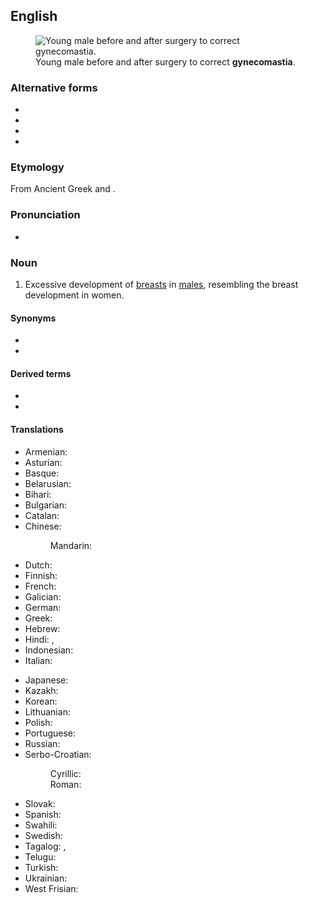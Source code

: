 ==English==
{{wikipedia}}
[[File:Adolescent_with_Gynecomastia.jpg|thumb|Young male before and after surgery to correct '''gynecomastia'''.]]

===Alternative forms===
* {{l|en|gynaecomastia}}
* {{l|en|gynæcomastia}}
* {{l|en|gynaecomasty}}
* {{l|en|gynæcomazia}}

===Etymology===
From Ancient Greek {{m|grc|γυνή||woman}} and {{m|grc|μαστός||breast}}.

===Pronunciation===
* {{IPA-en|[ˌgaɪ̯nɪkʰoʊ̯ˈmæstiə]}}

===Noun===
{{en-noun|~}}

# {{lb|en|American spelling|medicine}} Excessive development of [[breast]]s in [[male]]s, resembling the breast development in women.

====Synonyms====
* {{l|en|moobs}}
* {{l|en|bitch tits}}

====Derived terms====
* {{l|en|gyno}}
* {{l|en|pseudogynecomastia}}

====Translations====
{{trans-top|development of breasts in males}}
* Armenian: {{t|hy|գինեկոմաստիա}}
* Asturian: {{t|ast|xinecomastia|f}}
* Basque: {{t|eu|ginekomastia}}
* Belarusian: {{t|be|гінекамастыя|f}}
* Bihari: {{t|bh|गाइनेकोमास्टिया}}
* Bulgarian: {{t|bg|гинекомастия|f}}
* Catalan: {{t|ca|ginecomàstia|f}}
* Chinese:
*: Mandarin: {{t|cmn|男性乳房发育|tr=nánxìng rǔfáng fāyù}}
* Dutch: {{t+|nl|gynaecomastie|f}}
* Finnish: {{t|fi|naisnisäisyys}}
* French: {{t+|fr|gynécomastie|f}}
* Galician: {{t|gl|xinecomastia|f}}
* German: {{t+|de|Gynäkomastie|f}}
* Greek: {{t+|el|γυναικομαστία}}
* Hebrew: {{t+|he|גינקומסטיה|f|tr=ginekomastya}}
* Hindi: {{t|hi|पुंस्तनवृद्धि}}, {{t|hi|गाइनेकोमैस्टिआ}}
* Indonesian: {{t|id|ginekomastia}}
* Italian: {{t+|it|ginecomastia|f}}
{{trans-mid}}
* Japanese: {{t|ja|女性化乳房|tr=nǚxìng huà rǔfáng}}
* Kazakh: {{t|kk|гинекомастия}}
* Korean: {{t|ko|여성형유방증}}
* Lithuanian: {{t|lt|ginekomastija|f}}
* Polish: {{t+|pl|ginekomastia|f}}
* Portuguese: {{t|pt|ginecomastia|f}}
* Russian: {{t+|ru|гинекомасти́я|f}}
* Serbo-Croatian:
*: Cyrillic: {{t|sh|гинекома̀стија|f}}
*: Roman: {{t+|sh|ginekomàstija|f}}
* Slovak: {{t|sk|gynekomastia|f}}
* Spanish: {{t|es|ginecomastia|f}}
* Swahili: {{t|sw|jinekomastia}}
* Swedish: {{t+|sv|gynekomasti|c}}
* Tagalog: {{t|tl|hinekomastiya}}, {{t|tl|ginekomastiya}}
* Telugu: {{t|te|గైనేకోమస్తియా}}
* Turkish: {{t|tr|jinekomasti}}
* Ukrainian: {{t|uk|гінекомастія|f}}
* West Frisian: {{t|fy|gynekomasty}}
{{trans-bottom}}